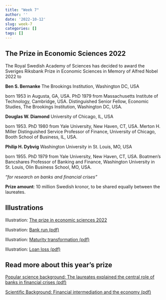 ```yaml
---
title: "Week 7"
author: ''
date: '2022-10-12'
slug: week-7
categories: []
tags: []
---
```


## The Prize in Economic Sciences 2022

The Royal Swedish Academy of Sciences has decided to award the Sveriges Riksbank Prize in Economic Sciences in Memory of Alfred Nobel 2022 to

**Ben S. Bernanke**
The Brookings Institution, Washington DC, USA

born 1953 in Augusta, GA, USA. PhD 1979 from Massachusetts Institute of Technology, Cambridge, USA. Distinguished Senior Fellow, Economic Studies, The Brookings Institution, Washington DC, USA.

**Douglas W. Diamond**
University of Chicago, IL, USA

born 1953. PhD 1980 from Yale University, New Haven, CT, USA. Merton H. Miller Distinguished Service Professor of Finance, University of Chicago, Booth School of Business, IL, USA.


**Philip H. Dybvig**
Washington University in St. Louis, MO, USA

born 1955. PhD 1979 from Yale University, New Haven, CT, USA. Boatmen’s Bancshares Professor of Banking and Finance, Washington University in St. Louis, Olin Business School, MO, USA.

*“for research on banks and financial crises”*

**Prize amount**: 10 million Swedish kronor, to be shared equally between the laureates.

## Illustrations

Illustration: [The prize in economic sciences 2022](/image/press-economicsciencesprize2022-figure1a.pdf)

Illustration: [Bank run (pdf)](/image/press-economicsciencesprize2022-figure1.pdf)

Illustration: [Maturity transformation (pdf)](/image/press-economicsciencesprize2022-figure2.pdf)

Illustration: [Loan loss (pdf)](/image/press-economicsciencesprize2022-figure3.pdf)

## Read more about this year’s prize

[Popular science background: The laureates explained the central role of banks in financial crises (pdf)](/pdf/popular-economicsciencesprize2022.pdf)

[Scientific Background: Financial intermediation and the economy (pdf)](/pdf/advanced-economicsciencesprize2022-2.pdf)